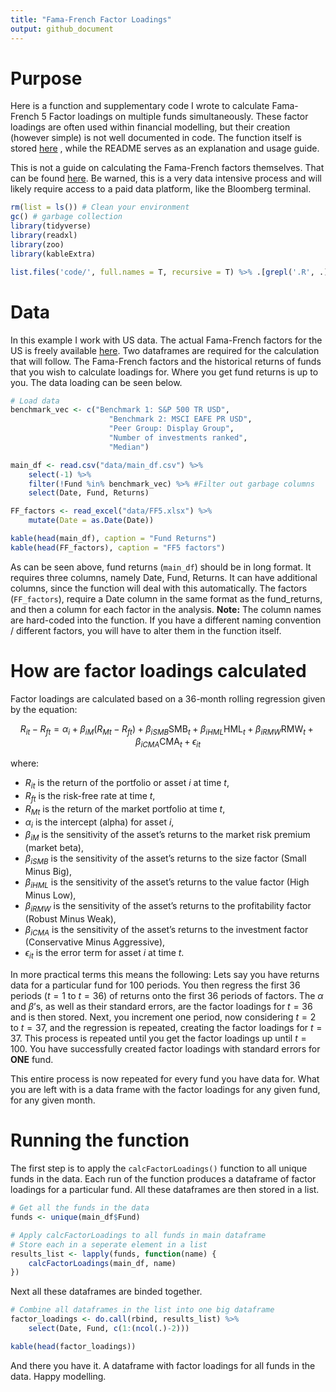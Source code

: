 ```yaml
---
title: "Fama-French Factor Loadings"
output: github_document
---
```


# Purpose

Here is a function and supplementary code I wrote to calculate Fama-French 5 Factor loadings on multiple funds simultaneously. These factor loadings are often used within financial modelling, but their creation (however simple) is not well documented in code. The function itself is stored [here](code/calcFactorLoadings.R) , while the README serves as an explanation and usage guide. 

This is not a guide on calculating the Fama-French factors themselves. That can be found [here](https://stablebread.com/how-to-calculate-and-interpret-the-fama-and-french-and-carhart-multifactor-models/). Be warned, this is a very data intensive process and will likely require access to a paid data platform, like the Bloomberg terminal.

```r

rm(list = ls()) # Clean your environment
gc() # garbage collection 
library(tidyverse)
library(readxl)
library(zoo)
library(kableExtra)

list.files('code/', full.names = T, recursive = T) %>% .[grepl('.R', .)] %>% as.list() %>% walk(~source(.))
```

# Data

In this example I work with US data. The actual Fama-French factors for the US is freely available [here](https://mba.tuck.dartmouth.edu/pages/faculty/ken.french/data_library.html). Two dataframes are required for the calculation that will follow. The Fama-French factors and the historical returns of funds that you wish to calculate loadings for. Where you get fund returns is up to you. The data loading can be seen below.

```r
# Load data
benchmark_vec <- c("Benchmark 1: S&P 500 TR USD",
                      "Benchmark 2: MSCI EAFE PR USD",
                      "Peer Group: Display Group",
                      "Number of investments ranked",
                      "Median")

main_df <- read.csv("data/main_df.csv") %>%
    select(-1) %>% 
    filter(!Fund %in% benchmark_vec) %>% #Filter out garbage columns
    select(Date, Fund, Returns)

FF_factors <- read_excel("data/FF5.xlsx") %>%
    mutate(Date = as.Date(Date))

kable(head(main_df), caption = "Fund Returns")
kable(head(FF_factors), caption = "FF5 factors")
```

As can be seen above, fund returns (`main_df`) should be in long format. It requires three columns, namely Date, Fund, Returns. It can have additional columns, since the function will deal with this automatically. The factors (`FF_factors`), require a Date column in the same format as the fund_returns, and then a column for each factor in the analysis. **Note:** The column names are hard-coded into the function. If you have a different naming convention / different factors, you will have to alter them in the function itself.

# How are factor loadings calculated

Factor loadings are calculated based on a 36-month rolling regression given by the equation:

$$
R_{it} - R_{ft} = \alpha_i + \beta_{iM} (R_{Mt} - R_{ft}) + \beta_{iSMB} \text{SMB}_t + \beta_{iHML} \text{HML}_t + \beta_{iRMW} \text{RMW}_t + \beta_{iCMA} \text{CMA}_t + \epsilon_{it}
$$

where:

-   $R_{it}$ is the return of the portfolio or asset $i$ at time $t$,
-   $R_{ft}$ is the risk-free rate at time $t$,
-   $R_{Mt}$ is the return of the market portfolio at time $t$,
-   $\alpha_i$ is the intercept (alpha) for asset $i$,
-   $\beta_{iM}$ is the sensitivity of the asset's returns to the market risk premium (market beta),
-   $\beta_{iSMB}$ is the sensitivity of the asset's returns to the size factor (Small Minus Big),
-   $\beta_{iHML}$ is the sensitivity of the asset's returns to the value factor (High Minus Low),
-   $\beta_{iRMW}$ is the sensitivity of the asset's returns to the profitability factor (Robust Minus Weak),
-   $\beta_{iCMA}$ is the sensitivity of the asset's returns to the investment factor (Conservative Minus Aggressive),
-   $\epsilon_{it}$ is the error term for asset $i$ at time $t$.

In more practical terms this means the following: Lets say you have returns data for a particular fund for 100 periods. You then regress the first 36 periods ($t = 1$ to $t = 36$) of returns onto the first 36 periods of factors. The $\alpha$ and $\beta$'s, as well as their standard errors, are the factor loadings for $t=36$ and is then stored. Next, you increment one period, now considering $t = 2$ to $t = 37$, and the regression is repeated, creating the factor loadings for $t=37$. This process is repeated until you get the factor loadings up until $t=100$. You have successfully created factor loadings with standard errors for **ONE** fund.

This entire process is now repeated for every fund you have data for. What you are left with is a data frame with the factor loadings for any given fund, for any given month.

# Running the function

The first step is to apply the `calcFactorLoadings()` function to all unique funds in the data. Each run of the function produces a dataframe of factor loadings for a particular fund. All these dataframes are then stored in a list.

```r
# Get all the funds in the data
funds <- unique(main_df$Fund)

# Apply calcFactorLoadings to all funds in main dataframe
# Store each in a seperate element in a list
results_list <- lapply(funds, function(name) {
    calcFactorLoadings(main_df, name)
})

```

Next all these dataframes are binded together.

```r
# Combine all dataframes in the list into one big dataframe
factor_loadings <- do.call(rbind, results_list) %>% 
    select(Date, Fund, c(1:(ncol(.)-2)))

kable(head(factor_loadings))
```

And there you have it. A dataframe with factor loadings for all funds in the data. Happy modelling.
